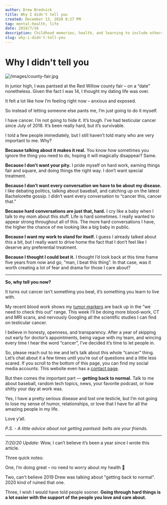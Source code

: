```yaml
---
author: Drew Bredvick
title: Why I didn't tell you
created: December 13, 2020 8:27 PM
tag: mental-health, life
date: 2019/7/16
description: Childhood memories, health, and learning to include others.
slug: why-i-didn't-tell-you
---
```



<OGImage />

# Why I didn't tell you

![/images/county-fair.jpg](/images/county-fair.jpg)

In junior high, I was pantsed at the Red Willow county fair – on a “date” nonetheless. Given the fact I was 14, I thought my dating life was over.

It felt a lot like how I’m feeling right now – anxious and exposed.

So instead of letting someone else pants me, I’m just going to do it myself.

I have cancer. I’m not going to hide it. It’s tough. I’ve had testicular cancer since July of 2018. It’s been really hard, but it’s survivable.

I told a few people immediately, but I still haven’t told many who are very important to me. Why?

**Because talking about it makes it real.** You know how sometimes you ignore the thing you need to do, hoping it will magically disappear? Same.

**Because I don’t want your pity.** I pride myself on hard work, earning things fair and square, and doing things the right way. I don’t want special treatment.

**Because I don’t want every conversation we have to be about my disease.** I like debating politics, talking about baseball, and catching up on the latest Bachelorette gossip. I didn’t want every conversation to “cancer this, cancer that.”

**Because hard conversations are just that, hard.** I cry like a baby when I talk to my mom about this stuff. Life is hard sometimes. I really wanted to appear strong throughout all of this. The more hard conversations I have, the higher the chance of me looking like a big baby in public.

**Because I want my work to stand for itself.** I guess I already talked about this a bit, but I really want to drive home the fact that I don’t feel like I deserve any preferential treatment.

**Because I thought I could beat it.** I thought I’d look back at this time frame five years from now and go, “man, I beat this thing”. In that case, was it worth creating a lot of fear and drama for those I care about?

---

**So, why tell you now?**

It turns out cancer isn’t something you beat, it’s something you learn to live with.

My recent blood work shows my [tumor markers](https://www.cancer.org/cancer/testicular-cancer/detection-diagnosis-staging/how-diagnosed.html) are back up in the “we need to check this out” range. This week I’ll be doing more blood-work, CT and MRI scans, and nervously Googling all the scientific studies I can find on testicular cancer.

I believe in honesty, openness, and transparency. After a year of skipping out early for doctor’s appointments, being vague with my team, and wincing every time I hear the word “cancer”, I’ve decided it’s time to let people in.

So, please reach out to me and let’s talk about this whole “cancer” thing. Let’s chat about it a few times until you’re out of questions and a little less scared. If you scroll to the bottom of this page, you can find my social media accounts. This website even has a [contact page](/contact).

But then comes the important part — **getting back to normal.** Talk to me about baseball, random tech topics, news, your favorite podcast, or how shitty your day at work was.

Yes, I have a pretty serious disease and lost one testicle, but I’m not going to lose my sense of humor, relationships, or love that I have for all the amazing people in my life.

Love y’all.

_P.S. - A little advice about not getting pantsed: belts are your friends._

---

_7/20/20 Update:_ Wow, I can’t believe it’s been a year since I wrote this article.

Three quick notes:

One, I’m doing great – no need to worry about my health 🙂

Two, can't believe 2019 Drew was talking about "getting back to normal". 2020 kind of ruined that one.

Three, I wish I would have told people sooner. **Going through hard things is a lot easier with the support of the people you love and care about.**
